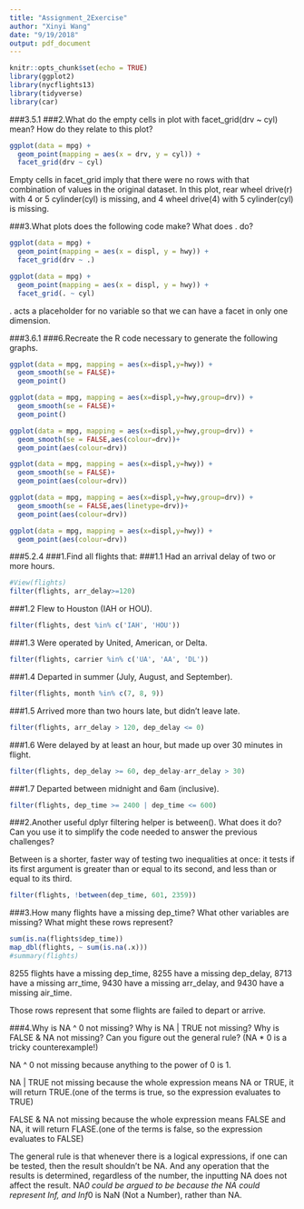 ```yaml
---
title: "Assignment_2Exercise"
author: "Xinyi Wang"
date: "9/19/2018"
output: pdf_document
---
```


```r
knitr::opts_chunk$set(echo = TRUE)
library(ggplot2)
library(nycflights13)
library(tidyverse)
library(car)

```

###3.5.1
###2.What do the empty cells in plot with facet_grid(drv ~ cyl) mean? How do they relate to this plot?
```r
ggplot(data = mpg) + 
  geom_point(mapping = aes(x = drv, y = cyl)) +
  facet_grid(drv ~ cyl)
```

Empty cells in facet_grid imply that there were no rows with that combination of values in the original dataset. In this plot, rear wheel drive(r) with 4 or 5 cylinder(cyl) is missing, and 4 wheel drive(4) with 5 cylinder(cyl) is missing.

###3.What plots does the following code make? What does . do?
```r
ggplot(data = mpg) + 
  geom_point(mapping = aes(x = displ, y = hwy)) +
  facet_grid(drv ~ .)

ggplot(data = mpg) + 
  geom_point(mapping = aes(x = displ, y = hwy)) +
  facet_grid(. ~ cyl)
```

. acts a placeholder for no variable so that we can have a facet in only one dimension.

###3.6.1
###6.Recreate the R code necessary to generate the following graphs.
```r
ggplot(data = mpg, mapping = aes(x=displ,y=hwy)) +
  geom_smooth(se = FALSE)+ 
  geom_point()

ggplot(data = mpg, mapping = aes(x=displ,y=hwy,group=drv)) +
  geom_smooth(se = FALSE)+ 
  geom_point()

ggplot(data = mpg, mapping = aes(x=displ,y=hwy,group=drv)) +
  geom_smooth(se = FALSE,aes(colour=drv))+ 
  geom_point(aes(colour=drv))

ggplot(data = mpg, mapping = aes(x=displ,y=hwy)) +
  geom_smooth(se = FALSE)+ 
  geom_point(aes(colour=drv))

ggplot(data = mpg, mapping = aes(x=displ,y=hwy,group=drv)) +
  geom_smooth(se = FALSE,aes(linetype=drv))+ 
  geom_point(aes(colour=drv))

ggplot(data = mpg, mapping = aes(x=displ,y=hwy)) +
  geom_point(aes(colour=drv))
```


###5.2.4
###1.Find all flights that:
###1.1 Had an arrival delay of two or more hours.
```r
#View(flights)
filter(flights, arr_delay>=120)
```

###1.2 Flew to Houston (IAH or HOU).
```r
filter(flights, dest %in% c('IAH', 'HOU'))
```

###1.3 Were operated by United, American, or Delta.
```r
filter(flights, carrier %in% c('UA', 'AA', 'DL'))
```

###1.4 Departed in summer (July, August, and September).
```r
filter(flights, month %in% c(7, 8, 9))
```

###1.5 Arrived more than two hours late, but didn’t leave late.
```r
filter(flights, arr_delay > 120, dep_delay <= 0)
```

###1.6 Were delayed by at least an hour, but made up over 30 minutes in flight.
```r
filter(flights, dep_delay >= 60, dep_delay-arr_delay > 30)
```

###1.7 Departed between midnight and 6am (inclusive).
```r
filter(flights, dep_time >= 2400 | dep_time <= 600)
```

###2.Another useful dplyr filtering helper is between(). What does it do? Can you use it to simplify the code needed to answer the previous challenges?

Between is a shorter, faster way of testing two inequalities at once: it tests if its first argument is greater than or equal to its second, and less than or equal to its third.
```r
filter(flights, !between(dep_time, 601, 2359))
```

###3.How many flights have a missing dep_time? What other variables are missing? What might these rows represent?
```r
sum(is.na(flights$dep_time))
map_dbl(flights, ~ sum(is.na(.x)))
#summary(flights)
```
8255 flights have a missing dep_time, 8255 have a missing dep_delay, 8713 have a missing arr_time, 9430 have a missing arr_delay, and 9430 have a missing air_time.

Those rows represent that some flights are failed to depart or arrive.

###4.Why is NA ^ 0 not missing? Why is NA | TRUE not missing? Why is FALSE & NA not missing? Can you figure out the general rule? (NA * 0 is a tricky counterexample!)

NA ^ 0 not missing because anything to the power of 0 is 1.

NA | TRUE not missing because the whole expression means NA or TRUE, it will return TRUE.(one of the terms is true, so the expression evaluates to TRUE)

FALSE & NA not missing because the whole expression means FALSE and NA, it will return FLASE.(one of the terms is false, so the expression evaluates to FALSE)

The general rule is that whenever there is a logical expressions, if one can be tested, then the result shouldn't be NA. And any operation that the results is determined, regardless of the number, the inputting NA does not affect the result.
NA*0 could be argued to be because the NA could represent Inf, and Inf*0 is NaN (Not a Number), rather than NA. 



